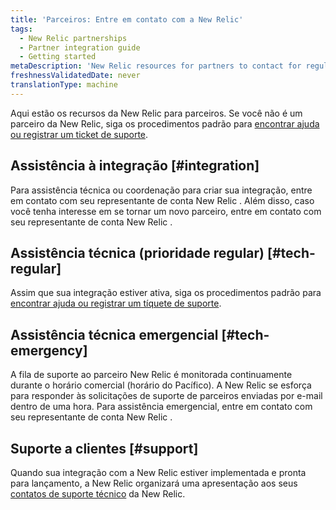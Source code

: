 ```yaml
---
title: 'Parceiros: Entre em contato com a New Relic'
tags:
  - New Relic partnerships
  - Partner integration guide
  - Getting started
metaDescription: 'New Relic resources for partners to contact for regular or emergency assistance for integrations, and post-implementation technical support.'
freshnessValidatedDate: never
translationType: machine
---
```


Aqui estão os recursos da New Relic para parceiros. Se você não é um parceiro da New Relic, siga os procedimentos padrão para [encontrar ajuda ou registrar um ticket de suporte](/docs/using-new-relic/welcome-new-relic/getting-started/find-help-or-file-support-ticket).

## Assistência à integração [#integration]

Para assistência técnica ou coordenação para criar sua integração, entre em contato com seu representante de conta New Relic . Além disso, caso você tenha interesse em se tornar um novo parceiro, entre em contato com seu representante de conta New Relic .

## Assistência técnica (prioridade regular) [#tech-regular]

Assim que sua integração estiver ativa, siga os procedimentos padrão para [encontrar ajuda ou registrar um tíquete de suporte](/docs/using-new-relic/welcome-new-relic/getting-started/find-help-or-file-support-ticket).

## Assistência técnica emergencial [#tech-emergency]

A fila de suporte ao parceiro New Relic é monitorada continuamente durante o horário comercial (horário do Pacífico). A New Relic se esforça para responder às solicitações de suporte de parceiros enviadas por e-mail dentro de uma hora. Para assistência emergencial, entre em contato com seu representante de conta New Relic .

## Suporte a clientes [#support]

Quando sua integração com a New Relic estiver implementada e pronta para lançamento, a New Relic organizará uma apresentação aos seus [contatos de suporte técnico](/docs/accounts-partnerships/partnerships/partner-integration-guide/support) da New Relic.